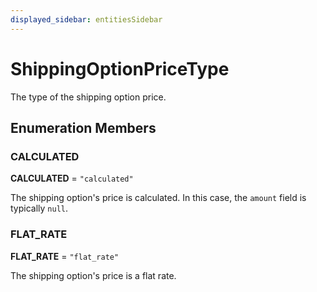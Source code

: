 ```yaml
---
displayed_sidebar: entitiesSidebar
---
```



# ShippingOptionPriceType

The type of the shipping option price.

## Enumeration Members

### CALCULATED

 **CALCULATED** = `"calculated"`

The shipping option's price is calculated. In this case, the `amount` field is typically `null`.

### FLAT\_RATE

 **FLAT\_RATE** = `"flat_rate"`

The shipping option's price is a flat rate.
